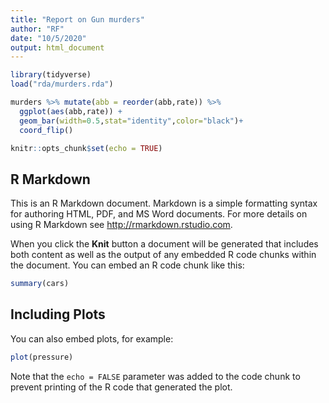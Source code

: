 ```yaml
---
title: "Report on Gun murders"
author: "RF"
date: "10/5/2020"
output: html_document
---
```


```r
library(tidyverse)
load("rda/murders.rda")

murders %>% mutate(abb = reorder(abb,rate)) %>%
  ggplot(aes(abb,rate)) +
  geom_bar(width=0.5,stat="identity",color="black")+
  coord_flip()
```


```r
knitr::opts_chunk$set(echo = TRUE)
```

## R Markdown

This is an R Markdown document. Markdown is a simple formatting syntax for authoring HTML, PDF, and MS Word documents. For more details on using R Markdown see <http://rmarkdown.rstudio.com>.

When you click the **Knit** button a document will be generated that includes both content as well as the output of any embedded R code chunks within the document. You can embed an R code chunk like this:

```r
summary(cars)
```

## Including Plots

You can also embed plots, for example:

```r
plot(pressure)
```

Note that the `echo = FALSE` parameter was added to the code chunk to prevent printing of the R code that generated the plot.
